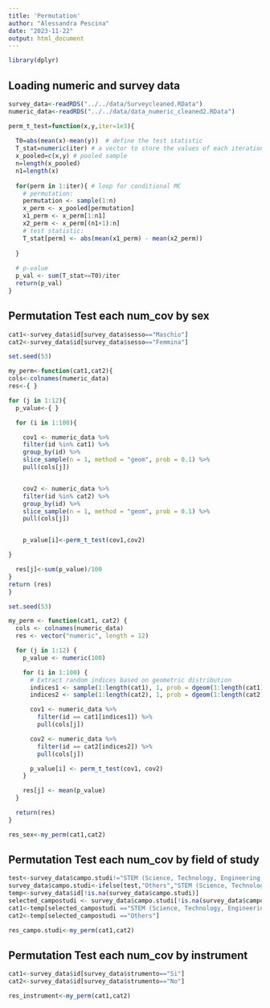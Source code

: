 ```yaml
---
title: 'Permutation'
author: "Alessandra Pescina"
date: "2023-11-22"
output: html_document
---
```


```r
library(dplyr)
```


## Loading numeric and survey data
```r
survey_data<-readRDS("../../data/Surveycleaned.RData")
numeric_data<-readRDS("../../data/data_numeric_cleaned2.RData")
```


```r
perm_t_test=function(x,y,iter=1e3){
  
  T0=abs(mean(x)-mean(y))  # define the test statistic
  T_stat=numeric(iter) # a vector to store the values of each iteration
  x_pooled=c(x,y) # pooled sample
  n=length(x_pooled)
  n1=length(x)
  
  for(perm in 1:iter){ # loop for conditional MC
    # permutation:
    permutation <- sample(1:n)
    x_perm <- x_pooled[permutation]
    x1_perm <- x_perm[1:n1]
    x2_perm <- x_perm[(n1+1):n]
    # test statistic:
    T_stat[perm] <- abs(mean(x1_perm) - mean(x2_perm))
    
  }
  
  # p-value
  p_val <- sum(T_stat>=T0)/iter
  return(p_val)
}
```

## Permutation Test each num_cov by sex

```r
cat1<-survey_data$id[survey_data$sesso=="Maschio"]
cat2<-survey_data$id[survey_data$sesso=="Femmina"]

```



```r
set.seed(53)

my_perm<-function(cat1,cat2){
cols<-colnames(numeric_data)
res<-{ }

for (j in 1:12){
  p_value<-{ } 

  for (i in 1:100){

    cov1 <- numeric_data %>%
    filter(id %in% cat1) %>%
    group_by(id) %>%
    slice_sample(n = 1, method = "geom", prob = 0.1) %>%
    pull(cols[j])


    cov2 <- numeric_data %>%
    filter(id %in% cat2) %>%
    group_by(id) %>%
    slice_sample(n = 1, method = "geom", prob = 0.1) %>%
    pull(cols[j])


    p_value[i]<-perm_t_test(cov1,cov2)

}

  res[j]<-sum(p_value)/100
}
return (res)
}
```

```r
set.seed(53)

my_perm <- function(cat1, cat2) {
  cols <- colnames(numeric_data)
  res <- vector("numeric", length = 12)

  for (j in 1:12) {
    p_value <- numeric(100)

    for (i in 1:100) {
      # Extract random indices based on geometric distribution
      indices1 <- sample(1:length(cat1), 1, prob = dgeom(1:length(cat1), prob = 0.1), replace = TRUE)
      indices2 <- sample(1:length(cat2), 1, prob = dgeom(1:length(cat2), prob = 0.1), replace = TRUE)

      cov1 <- numeric_data %>%
        filter(id == cat1[indices1]) %>%
        pull(cols[j])

      cov2 <- numeric_data %>%
        filter(id == cat2[indices2]) %>%
        pull(cols[j])

      p_value[i] <- perm_t_test(cov1, cov2)
    }

    res[j] <- mean(p_value)
  }

  return(res)
}

```

```r
res_sex<-my_perm(cat1,cat2)
```

## Permutation Test each num_cov by field of study
```r
test<-survey_data$campo.studi!="STEM (Science, Technology, Engineering, Mathematics)"         
survey_data$campo.studi<-ifelse(test,"Others","STEM (Science, Technology, Engineering, Mathematics)")
temp<-survey_data$id[!is.na(survey_data$campo.studi)]
selected_campostudi <- survey_data$campo.studi[!is.na(survey_data$campo.studi)]
cat1<-temp[selected_campostudi =="STEM (Science, Technology, Engineering, Mathematics)"]
cat2<-temp[selected_campostudi =="Others"]
```

```r
res_campo.studi<-my_perm(cat1,cat2)
```

## Permutation Test each num_cov by instrument

```r
cat1<-survey_data$id[survey_data$strumento=="Si"]
cat2<-survey_data$id[survey_data$strumento=="No"]

```

```r
res_instrument<-my_perm(cat1,cat2)
```

